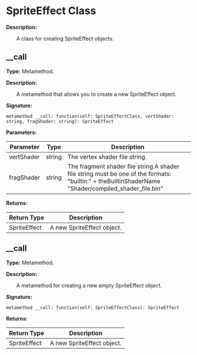 
# SpriteEffect Class

**Description:**

&emsp;&emsp;A class for creating SpriteEffect objects.

## __call

**Type:** Metamethod.

**Description:**

&emsp;&emsp;A metamethod that allows you to create a new SpriteEffect object.

**Signature:**
```tl
metamethod __call: function(self: SpriteEffectClass, vertShader: string, fragShader: string): SpriteEffect
```

**Parameters:**

| Parameter | Type | Description |
| --- | --- | --- |
| vertShader | string | The vertex shader file string. |
| fragShader | string | The fragment shader file string.A shader file string must be one of the formats:	"builtin:" + theBuiltinShaderName	"Shader/compiled_shader_file.bin" |

**Returns:**

| Return Type | Description |
| --- | --- |
| SpriteEffect | A new SpriteEffect object. |

## __call

**Type:** Metamethod.

**Description:**

&emsp;&emsp;A metamethod for creating a new empty SpriteEffect object.

**Signature:**
```tl
metamethod __call: function(self: SpriteEffectClass): SpriteEffect
```

**Returns:**

| Return Type | Description |
| --- | --- |
| SpriteEffect | A new SpriteEffect object. |